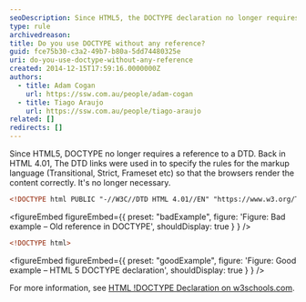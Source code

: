 ```yaml
---
seoDescription: Since HTML5, the DOCTYPE declaration no longer requires a reference to a DTD, simplifying document types and improving browser rendering.
type: rule
archivedreason:
title: Do you use DOCTYPE without any reference?
guid: fce75b30-c3a2-49b7-b80a-5dd74480325e
uri: do-you-use-doctype-without-any-reference
created: 2014-12-15T17:59:16.0000000Z
authors:
  - title: Adam Cogan
    url: https://ssw.com.au/people/adam-cogan
  - title: Tiago Araujo
    url: https://ssw.com.au/people/tiago-araujo
related: []
redirects: []
---
```


Since HTML5, DOCTYPE no longer requires a reference to a DTD. Back in HTML 4.01, The DTD links were used in to specify the rules for the markup language (Transitional, Strict, Frameset etc) so that the browsers render the content correctly. It's no longer necessary.
```html
<!DOCTYPE html PUBLIC "-//W3C//DTD HTML 4.01//EN" "https://www.w3.org/TR/html4/strict.dtd">
```

<figureEmbed figureEmbed={{
  preset: "badExample",
  figure: 'Figure: Bad example – Old reference in DOCTYPE',
  shouldDisplay: true
} } />


```html
<!DOCTYPE html>
```

<figureEmbed figureEmbed={{
  preset: "goodExample",
  figure: 'Figure: Good example – HTML 5 DOCTYPE declaration',
  shouldDisplay: true
} } />


For more information, see [HTML !DOCTYPE Declaration on w3schools.com](https://www.w3schools.com/tags/tag_doctype.asp).